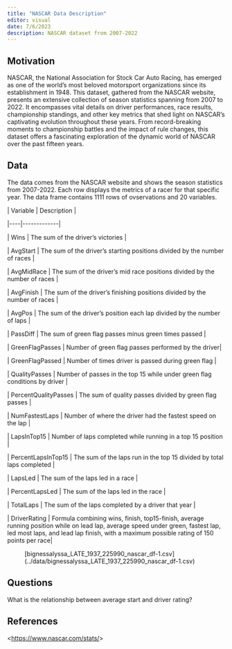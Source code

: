 ```yaml
---
title: "NASCAR Data Description"
editor: visual
date: 7/6/2023
description: NASCAR dataset from 2007-2022 
---
```


## Motivation

NASCAR, the National Association for Stock Car Auto Racing, has emerged as one of the world's most beloved motorsport organizations since its establishment in 1948. This dataset, gathered from the NASCAR website, presents an extensive collection of season statistics spanning from 2007 to 2022. It encompasses vital details on driver performances, race results, championship standings, and other key metrics that shed light on NASCAR's captivating evolution throughout these years. From record-breaking moments to championship battles and the impact of rule changes, this dataset offers a fascinating exploration of the dynamic world of NASCAR over the past fifteen years.

## Data

The data comes from the NASCAR website and shows the season statistics from 2007-2022. Each row displays the metrics of a racer for that specific year. The data frame contains 1111 rows of ovservations and 20 variables.

\| Variable \| Description \|

\|\-\-\--\|\-\-\-\-\-\-\-\-\-\-\-\--\|

\| Wins \| The sum of the driver's victories \|

\| AvgStart \| The sum of the driver's starting positions divided by the number of races \|

\| AvgMidRace \| The sum of the driver's mid race positions divided by the number of races \|

\| AvgFinish \| The sum of the driver's finishing positions divided by the number of races \|

\| AvgPos \| The sum of the driver's position each lap divided by the number of laps \|

\| PassDiff \| The sum of green flag passes minus green times passed \|

\| GreenFlagPasses \| Number of green flag passes performed by the driver\|

\| GreenFlagPassed \| Number of times driver is passed during green flag \|

\| QualityPasses \| Number of passes in the top 15 while under green flag conditions by driver \|

\| PercentQualityPasses \| The sum of quality passes divided by green flag passes \|

\| NumFastestLaps \| Number of where the driver had the fastest speed on the lap \|

\| LapsInTop15 \| Number of laps completed while running in a top 15 position \|

\| PercentLapsInTop15 \| The sum of the laps run in the top 15 divided by total laps completed \|

\| LapsLed \| The sum of the laps led in a race \|

\| PercentLapsLed \| The sum of the laps led in the race \|

\| TotalLaps \| The sum of the laps completed by a driver that year \|

\| DriverRating \| Formula combining wins, finish, top15-finish, average running position while on lead lap, average speed under green, fastest lap, led most laps, and lead lap finish, with a maximum possible rating of 150 points per race\|

:   \[bignessalyssa_LATE_1937_225990_nascar_df-1.csv\](../data/bignessalyssa_LATE_1937_225990_nascar_df-1.csv)

## Questions

What is the relationship between average start and driver rating?

## References

\<<https://www.nascar.com/stats/>\>
